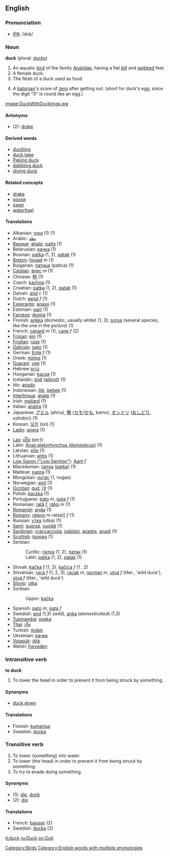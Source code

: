 ==English==

=== Pronunciation ===
*[[w:IPA|IPA]]: /dʌk/

=== Noun ===
'''duck''' (plural: [[ducks]])

#An aquatic [[bird]] of the family [[Anatidae]], having a flat [[bill]] and [[webbed]] feet.
#A female duck.
#The flesh of a duck used as food.
#{{cricket}} A [[batsman]]'s score of [[zero]] after getting out. (short for duck's egg, since the digit "0" is round like an egg.)
[[image:DuckWithDucklings.jpg]]

==== Antonyms ====
*(2): [[drake]]

==== Derived words ====
* [[duckling]]
* [[duck tape]]
* [[Peking duck]]
* [[dabbling duck]]
* [[diving duck]]

==== Related concepts ====
* [[drake]]
* [[goose]]
* [[swan]]
* [[waterfowl]]

==== Translations ====
{{top}}
*Albanian: [[rosa#Albanian|rosa]] (1) (1)
*Arabic:   [[بطة]]
*[[Basque]]: [[ahate]], [[paita]] (1)
*Belarusian: [[качка]] (1)
*Bosnian: [[patka#Bosnian|patka]] {{f}} (1, 2), [[patak#Bosnian|patak]] {{m}} (1)
*[[Breton]]: [[houad]] ''m'' (1)
*Bulgarian: [[патица]] (patica) (1)
*[[Catalan]]: [[ànec]] ''m'' (1)
*Chinese: [[鸭]] (1)
*Czech: [[kachna]] (1)
*Croatian: [[patka#Croatian|patka]] {{f}} (1, 2), [[patak#Croatian|patak]] {{m}} (1)
*Danish: [[and#Dutch|and]] ''c'' (1)
*Dutch: [[eend]] ''f'' (1)
*[[Esperanto]]: [[anaso]] (1)
*Estonian: [[part#Estonian|part]] (1)
*[[Faroese]]: [[dunna]] (1)
*Finnish: [[ankka]] (domestic, usually white) (1, 3); [[sorsa]] (several species, like the one in the picture) (1)
*French: [[canard]] ''m'' (1), [[cane#French|cane]] ''f'' (2)
*[[Frisian]]: [[ein#Frisian|ein]] (1)
*[[Friulian]]: [[raze]] (1)
*[[Galician]]: [[pato]] (1)
*German: [[Ente]] ''f'' (1)
*Greek: [[πάπια]] (1)
*[[Guarani]]: [[ype]] (1)
*Hebrew [[ברווז]]
*Hungarian: [[kacsa]] (1)
*Icelandic: [[önd]] ([[aliönd]]) (1)
*Ido: [[anado]]
*Indonesian: [[itik]], [[bebek]] (1)
*[[Interlingua]]: [[anate]] (1)
*Irish: [[mallard]] (1)
*Italian: [[anatra]] (1)
*Japanese: [[アヒル]] (ahiru), [[鴨]] ([[カモ]]/[[かも]], kamo), [[オシドリ]] ([[おしどり]], oshidori) (1)
*Korean: [[오리]] (ori) (1)
*[[Ladin]]: [[anera]] (1)
{{mid}}
*[[Lao]]: [[ເປັດ]] (pe:t)
*Latin: [[Anas platyrhynchos (domesticus)]] (1)
*Latvian: [[pīle]] (1)
*Lithuanian: [[antis]] (1)
*[[Low Saxon ("Low German")]]: [[Aant]] ''f''
*Macedonian: [[патка]] ([[patka]]) (1)
*Maltese: [[papra]] (1)
*Mongolian: [[нугас]] (1, nugas)
*Norwegian: [[and#Norwegian|and]] (1)
*[[Occitan]]: [[guit]], [[rit]] (1)
*Polish: [[kaczka]] (1)
*Portuguese: [[pato]] ''m'', [[pata]] ''f'' (1)
*Romanian: [[raţă]] ''f'', [[răţoi]] ''m'' (1)
*[[Romansh]]: [[anda]] (1)
*[[Romany]]: [[ratsoy]] ''m'' ratsa]] ''f'' (1)
*Russian: [[утка]] (utka) (1)
*[[Sami]]: [[suorsá]], [[vuojáš]] (1)
*[[Sardinian]]: [[craccacciola]], [[pabidoi]], [[anadre]], [[anadi]] (1)
*[[Scottish]]: [[tunnag]] (1)
*Serbian:
*:Cyrillic: [[патка#Serbian|патка]] {{f}} (1, 2), [[патак#Serbian|патак]] {{m}} (1)
*:Latin: [[patka#Serbian|patka]] {{f}} (1, 2), [[patak#Serbian|patak]] {{m}} (1)
*Slovak: [[kačka]] ''f'' (1, 2). [[kačica]] ''f'' (1 , 2)
*Slovenian: [[raca]] ''f'' (1, 2, 3), [[racak]] ''m'', [[racman]] ''m'', [[utva]] ''f'' (liter., 'wild duck'), [[otva]] ''f'' (liter., 'wild duck')
*[[Slovio]]: [[utka]]
*Sorbian:
*:Upper: [[kačka]]
*Spanish: [[pato]] ''m'', [[pata]] ''f''
*Swedish: [[and#Swedish|and]] (1,3) (''wild''), [[anka]] (''domesticated'') (1,3)
*[[Tupinambá]]: [[ypeka]]
*[[Thai]]: [[เป็ด]]
*Turkish: [[ördek]]
*Ukrainian: [[качка]]
*[[Volapük]]: [[dök]]
*Welsh: [[hwyaden]]
{{bottom}}

===Intransitive verb===
'''to duck'''

#To lower the head in order to prevent it from being struck by something.

====Synonyms====
*[[duck down]]

====Translations====
*Finnish: [[kumartua]]
*Swedish: [[ducka]]

===Transitive verb===
#To lower (something) into water.
#To lower (the head) in order to prevent it from being struck by something.
#To try to evade doing something.

====Synonyms====
*(1): [[dip]], [[dunk]]
*(2): [[dip]]

====Translations====
*French: [[baisser]] (2)
*Swedish: [[ducka]] (2)

[[Category:Birds]]
[[Category:English words with multiple etymologies]]

[[it:duck]]
[[ru:Duck]]
[[oc:Guit]]